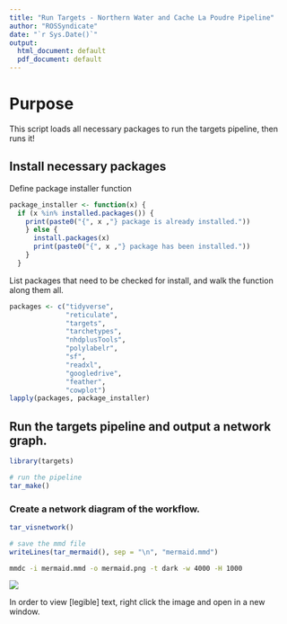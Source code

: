 ```yaml
---
title: "Run Targets - Northern Water and Cache La Poudre Pipeline"
author: "ROSSyndicate"
date: "`r Sys.Date()`"
output:
  html_document: default
  pdf_document: default
---
```


# Purpose

This script loads all necessary packages to run the targets pipeline, then runs it!

## Install necessary packages

Define package installer function

```r
package_installer <- function(x) {
  if (x %in% installed.packages()) {
    print(paste0("{", x ,"} package is already installed."))
    } else {
      install.packages(x)
      print(paste0("{", x ,"} package has been installed."))
    }
  }
```

List packages that need to be checked for install, and walk the function along them all.

```r
packages <- c("tidyverse",
              "reticulate",
              "targets",
              "tarchetypes",
              "nhdplusTools",
              "polylabelr",
              "sf",
              "readxl",
              "googledrive",
              "feather",
              "cowplot")
lapply(packages, package_installer)
```

## Run the targets pipeline and output a network graph.

```r
library(targets)

# run the pipeline
tar_make()

```

### Create a network diagram of the workflow.

```r
tar_visnetwork()
```


```r
# save the mmd file
writeLines(tar_mermaid(), sep = "\n", "mermaid.mmd")
```

```zsh
mmdc -i mermaid.mmd -o mermaid.png -t dark -w 4000 -H 1000
```

![](mermaid.png)

In order to view [legible] text, right click the image and open in a new window.
